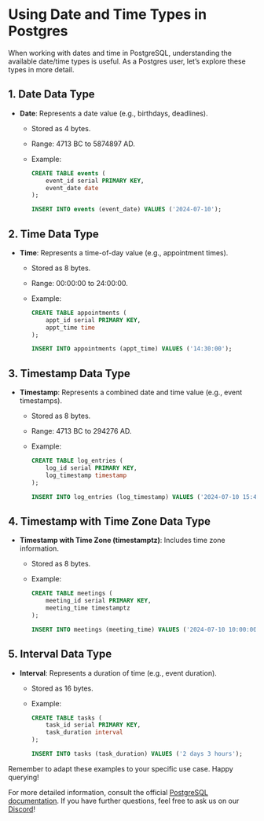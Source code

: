 # Using Date and Time Types in Postgres

When working with dates and time in PostgreSQL, understanding the available date/time types is useful. As a Postgres user, let’s explore these types in more detail.

## 1. Date Data Type

- **Date**: Represents a date value (e.g., birthdays, deadlines).

  - Stored as 4 bytes.
  - Range: 4713 BC to 5874897 AD.
  - Example:

    ```sql
    CREATE TABLE events (
        event_id serial PRIMARY KEY,
        event_date date
    );

    INSERT INTO events (event_date) VALUES ('2024-07-10');

    ```

## 2. Time Data Type

- **Time**: Represents a time-of-day value (e.g., appointment times).

  - Stored as 8 bytes.
  - Range: 00:00:00 to 24:00:00.
  - Example:

    ```sql
    CREATE TABLE appointments (
        appt_id serial PRIMARY KEY,
        appt_time time
    );

    INSERT INTO appointments (appt_time) VALUES ('14:30:00');

    ```

## 3. Timestamp Data Type

- **Timestamp**: Represents a combined date and time value (e.g., event timestamps).

  - Stored as 8 bytes.
  - Range: 4713 BC to 294276 AD.
  - Example:

    ```sql
    CREATE TABLE log_entries (
        log_id serial PRIMARY KEY,
        log_timestamp timestamp
    );

    INSERT INTO log_entries (log_timestamp) VALUES ('2024-07-10 15:45:00');

    ```

## 4. Timestamp with Time Zone Data Type

- **Timestamp with Time Zone (timestamptz)**: Includes time zone information.

  - Stored as 8 bytes.
  - Example:

    ```sql
    CREATE TABLE meetings (
        meeting_id serial PRIMARY KEY,
        meeting_time timestamptz
    );

    INSERT INTO meetings (meeting_time) VALUES ('2024-07-10 10:00:00-07');

    ```

## 5. Interval Data Type

- **Interval**: Represents a duration of time (e.g., event duration).

  - Stored as 16 bytes.
  - Example:

    ```sql
    CREATE TABLE tasks (
        task_id serial PRIMARY KEY,
        task_duration interval
    );

    INSERT INTO tasks (task_duration) VALUES ('2 days 3 hours');

    ```

Remember to adapt these examples to your specific use case. Happy querying!

For more detailed information, consult the official [PostgreSQL documentation](https://www.postgresql.org/docs/current/datatype-datetime.html). If you have further questions, feel free to ask us on our [Discord](https://discord.gg/8UuBB84tTy)!
